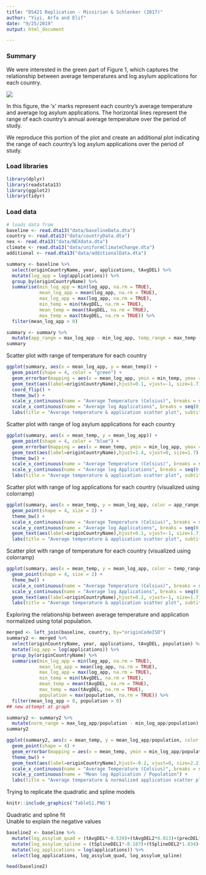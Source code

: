 ```yaml
---
title: "DS421 Replication - Missirian & Schlenker (2017)"
author: "Yiyi, Arfa and Elif"
date: "9/25/2019"
output: html_document

---
```


### Summary
We were interested in the green part of Figure 1, which captures the relationship between average temperatures and log asylum applications for each country.  

![](./Figure1.png)

In this figure, the 'x' marks represent each country's average temperature and average log asylum applications. The horizontal lines represent the range of each country's annual average temperature over the period of study. 

We reproduce this portion of the plot and create an additional plot indicating the range of each country's log asylum applications over the period of study. 

### Load libraries

```r
library(dplyr)
library(readstata13)
library(ggplot2)
library(tidyr)
```

### Load data

```r
# loads data from 
baseline <- read.dta13("data/baselineData.dta")
country <- read.dta13("data/countryData.dta")
nex <- read.dta13("data/NEXdata.dta")
climate <- read.dta13("data/uniformClimateChange.dta")
additional <- read.dta13("data/additionalData.dta")
```


```r
summary <- baseline %>%
  select(originCountryName, year, applications, tAvgDEL) %>%
  mutate(log_app = log(applications)) %>%
  group_by(originCountryName) %>%
  summarise(min_log_app = min(log_app, na.rm = TRUE),
            mean_log_app = mean(log_app, na.rm = TRUE),
            max_log_app = max(log_app, na.rm = TRUE),
            min_temp = min(tAvgDEL, na.rm = TRUE),
            mean_temp = mean(tAvgDEL, na.rm = TRUE),
            max_temp = max(tAvgDEL, na.rm = TRUE)) %>%
  filter(mean_log_app > 0)
```

```r
summary <- summary %>%
  mutate(app_range = max_log_app - min_log_app, temp_range = max_temp - min_temp)
summary
```

Scatter plot with range of temperature for each country
```r
ggplot(summary, aes(x = mean_log_app, y = mean_temp)) + 
  geom_point(shape = 4, color = "green") + 
  geom_errorbar(mapping = aes(x = mean_log_app, ymin = min_temp, ymax = max_temp), size=0.2, color = "green") +
  geom_text(aes(label=originCountryName),hjust=0.1, vjust=-1, size=1.7) +
  coord_flip() +
  theme_bw() +
  scale_y_continuous(name = "Average Temperature (Celsius)", breaks = seq(0,40, 2)) + 
  scale_x_continuous(name = "Average log Applications", breaks = seq(0,15,1.75)) +
  labs(title = "Average temperature & application scatter plot", subtitle = "(with errorbars showing the variation in temperature)")
```
Scatter plot with range of log asylum applications for each country
```r
ggplot(summary, aes(x = mean_temp, y = mean_log_app)) + 
  geom_point(shape = 4, color = "blue") + 
  geom_errorbar(mapping = aes(x = mean_temp, ymin = min_log_app, ymax = max_log_app), size = 0.2, color = "blue") +
  geom_text(aes(label=originCountryName),hjust=1.4, vjust=0, size=1.7) +
  theme_bw() +
  scale_x_continuous(name = "Average Temperature (Celsius)", breaks = seq(0,40, 2)) + 
  scale_y_continuous(name = "Average log Applications", breaks = seq(0,15,1.75)) +
  labs(title = "Average temperature & application scatter plot", subtitle = "(with errorbars showing the variation in applications")
```
Scatter plot with range of log applications for each country (visualized using colorramp)
```r
ggplot(summary, aes(x = mean_temp, y = mean_log_app, color = app_range)) + 
  geom_point(shape = 4, size = 2) + 
  theme_bw() +
  scale_x_continuous(name = "Average Temperature (Celsius)", breaks = seq(0,40, 2)) + 
  scale_y_continuous(name = "Average log Applications", breaks = seq(0,15,1.75)) +
  geom_text(aes(label=originCountryName),hjust=0.1, vjust=-1, size=1.7) +
  labs(title = "Average temperature & application scatter plot", subtitle = "(color-coded by application range)", color = "Application \nRange")
```
Scatter plot with range of temperature for each country (visualized using colorramp)
```r
ggplot(summary, aes(x = mean_temp, y = mean_log_app, color = temp_range)) + 
  geom_point(shape = 4, size = 2) + 
  theme_bw() +
  scale_x_continuous(name = "Average Temperature (Celsius)", breaks = seq(0,40, 2)) + 
  scale_y_continuous(name = "Average log Applications", breaks = seq(0,15,1.75)) +
  geom_text(aes(label=originCountryName),hjust=0.1, vjust=-1, size=1.7) +
  labs(title = "Average temperature & application scatter plot", subtitle = "(color-coded by application range)", color = "Temperature \nRange")
```
Exploring the relationship between average temperature and application normalized using total population.
```r
merged <- left_join(baseline, country, by="originCodeISO") 
summary2 <- merged %>% 
  select(originCountryName, year, applications, tAvgDEL, population) %>%
  mutate(log_app = log(applications)) %>%
  group_by(originCountryName) %>%
  summarise(min_log_app = min(log_app, na.rm = TRUE),
            mean_log_app = mean(log_app, na.rm = TRUE),
            max_log_app = max(log_app, na.rm = TRUE),
            min_temp = min(tAvgDEL, na.rm = TRUE),
            mean_temp = mean(tAvgDEL, na.rm = TRUE),
            max_temp = max(tAvgDEL, na.rm = TRUE),
            population = max(population, na.rm = TRUE)) %>%
  filter(mean_log_app > 0, population > 0)
## new attempt at graph
```
```r
summary2 <- summary2 %>%
  mutate(norm_range = max_log_app/population - min_log_app/population)
summary2
```
```r
ggplot(summary2, aes(x = mean_temp, y = mean_log_app/population, color = norm_range)) + 
  geom_point(shape = 4) + 
  geom_errorbar(mapping = aes(x = mean_temp, ymin = min_log_app/population, ymax = max_log_app/population)) +
  theme_bw() +
  geom_text(aes(label=originCountryName),hjust=-0.2, vjust=0, size=2.2) +
  scale_x_continuous(name = "Average Temperature (Celsius)", breaks = seq(0,40, 2)) +
  scale_y_continuous(name = "Mean log Application / Population") +
  labs(title = "Average temperature & normalized application scatter plot", subtitle = "(color-coded by normalized application range)", color = "Application \n(normalized) \nRange")
```

Trying to replicate the quadratic and spline models
```r
knitr::include_graphics('TableS1.PNG')
```

Quadratic and spline fit  
Unable to explain the negative values

```r
baseline2 <- baseline %>%
  mutate(log_assylum_quad = (tAvgDEL*-0.539)+(tAvgDEL2*0.013)+(precDEL*0.244)+(precDEL2*0.104)) %>%
  mutate(log_assylum_spline = (tSplineDEL1*-0.187)+(tSplineDEL2*1.034)+(tSplineDEL3*-2.877)+(tSplineDEL4*4.243)+(precDEL*0.220)+(precDEL2*0.103)) %>%
  mutate(log_applications = log(applications)) %>%
  select(log_applications, log_assylum_quad, log_assylum_spline)

head(baseline2)
```


